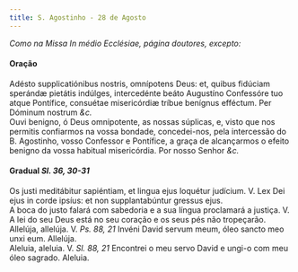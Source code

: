 ```yaml
---
title: S. Agostinho - 28 de Agosto
---
```


<em>Como na Missa In médio Ecclésiae, página doutores, excepto:</em>

<h4 class="text-center">Oração</h4>
<div class="grid grid-cols-2 gap-5">
  <div class="col-6 dropcaps text-justify">
    Adésto supplicatiónibus nostris, omnípotens Deus: et, quibus fidúciam
    sperándæ pietátis indúlges, intercedénte beáto Augustíno Confessóre tuo
    atque Pontífice, consuétae misericórdiæ tríbue benígnus efféctum. Per
    Dóminum nostrum <em>&c.</em>
  </div>
  <div class="col-6 dropcaps text-justify">
    Ouvi benigno, ó Deus omnipotente, as nossas súplicas, e, visto que nos
    permitis confiarmos na vossa bondade, concedei-nos, pela intercessão do B.
    Agostinho, vosso Confessor e Pontífice, a graça de alcançarmos o efeito
    benigno da vossa habitual misericórdia. Por nosso Senhor <em>&c.</em>
  </div>
</div>

<h4 class="text-center">
  Gradual <em>Sl. 36, 30-31</em>
</h4>
<div class="grid grid-cols-2 gap-5">
  <div class="col-6 dropcaps text-justify">
    Os justi meditábitur sapiéntiam, et lingua ejus loquétur judícium. V. Lex
    Dei ejus in corde ipsíus: et non supplantabúntur gressus ejus.
  </div>
  <div class="col-6 dropcaps text-justify">
    A boca do justo falará com sabedoria e a sua língua proclamará a justiça. V.
    A lei do seu Deus está no seu coração e os seus pés não tropeçarão.
  </div>
  <div class="col-6 text-justify">
    Allelúja, allelúja. V. <em>Ps. 88, 21</em> Invéni David servum meum, óleo
    sancto meo unxi eum. Allelúja.
  </div>
  <div class="col-6 text-justify">
    Aleluia, aleluia. V. <em>Sl. 88, 21</em> Encontrei o meu servo David e
    ungi-o com meu óleo sagrado. Aleluia.
  </div>
</div>
